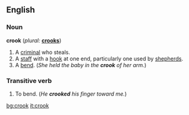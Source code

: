 ==English==

===Noun===
'''crook'''  (''plural:'' '''[[crooks]]''')
# A [[criminal]] who steals.
# A [[staff]] with a [[hook]] at one end, particularly one used by [[shepherd]]s.
# A [[bend]].  (''She held the baby in the '''crook''' of her arm.'')

===Transitive verb===
{{en-infl-reg-consonant|crook||}}
# To bend. (''He '''crooked''' his finger toward me.'')

[[bg:crook]]
[[it:crook]]